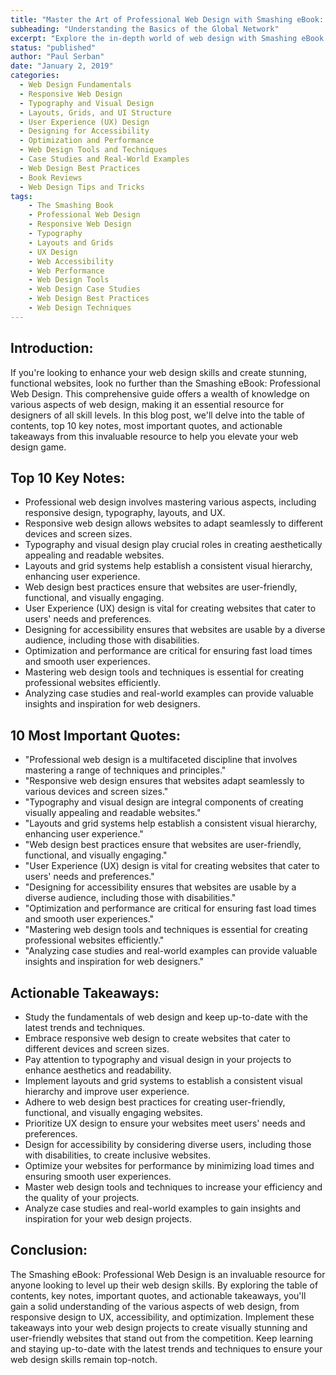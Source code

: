 ```yaml
---
title: "Master the Art of Professional Web Design with Smashing eBook: Professional Web Design"
subheading: "Understanding the Basics of the Global Network"
excerpt: "Explore the in-depth world of web design with Smashing eBook: Professional Web Design. Discover the table of contents, key notes, important quotes, and actionable takeaways to level up your web design skills."
status: "published"
author: "Paul Serban"
date: "January 2, 2019"
categories:
  - Web Design Fundamentals
  - Responsive Web Design
  - Typography and Visual Design
  - Layouts, Grids, and UI Structure
  - User Experience (UX) Design
  - Designing for Accessibility
  - Optimization and Performance
  - Web Design Tools and Techniques
  - Case Studies and Real-World Examples
  - Web Design Best Practices
  - Book Reviews
  - Web Design Tips and Tricks
tags:
    - The Smashing Book
    - Professional Web Design
    - Responsive Web Design
    - Typography
    - Layouts and Grids
    - UX Design
    - Web Accessibility
    - Web Performance
    - Web Design Tools
    - Web Design Case Studies
    - Web Design Best Practices
    - Web Design Techniques
---
```


## Introduction:

If you're looking to enhance your web design skills and create stunning, functional websites, look no further than the Smashing eBook: Professional Web Design. This comprehensive guide offers a wealth of knowledge on various aspects of web design, making it an essential resource for designers of all skill levels. In this blog post, we'll delve into the table of contents, top 10 key notes, most important quotes, and actionable takeaways from this invaluable resource to help you elevate your web design game.

## Top 10 Key Notes:

-   Professional web design involves mastering various aspects, including responsive design, typography, layouts, and UX.
-   Responsive web design allows websites to adapt seamlessly to different devices and screen sizes.
-   Typography and visual design play crucial roles in creating aesthetically appealing and readable websites.
-   Layouts and grid systems help establish a consistent visual hierarchy, enhancing user experience.
-   Web design best practices ensure that websites are user-friendly, functional, and visually engaging.
-   User Experience (UX) design is vital for creating websites that cater to users' needs and preferences.
-   Designing for accessibility ensures that websites are usable by a diverse audience, including those with disabilities.
-   Optimization and performance are critical for ensuring fast load times and smooth user experiences.
-   Mastering web design tools and techniques is essential for creating professional websites efficiently.
-   Analyzing case studies and real-world examples can provide valuable insights and inspiration for web designers.

## 10 Most Important Quotes:

-   "Professional web design is a multifaceted discipline that involves mastering a range of techniques and principles."
-   "Responsive web design ensures that websites adapt seamlessly to various devices and screen sizes."
-   "Typography and visual design are integral components of creating visually appealing and readable websites."
-   "Layouts and grid systems help establish a consistent visual hierarchy, enhancing user experience."
-   "Web design best practices ensure that websites are user-friendly, functional, and visually engaging."
-   "User Experience (UX) design is vital for creating websites that cater to users' needs and preferences."
-   "Designing for accessibility ensures that websites are usable by a diverse audience, including those with disabilities."
-   "Optimization and performance are critical for ensuring fast load times and smooth user experiences."
-   "Mastering web design tools and techniques is essential for creating professional websites efficiently."
-   "Analyzing case studies and real-world examples can provide valuable insights and inspiration for web designers."

## Actionable Takeaways:

-   Study the fundamentals of web design and keep up-to-date with the latest trends and techniques.
-   Embrace responsive web design to create websites that cater to different devices and screen sizes.
-   Pay attention to typography and visual design in your projects to enhance aesthetics and readability.
-   Implement layouts and grid systems to establish a consistent visual hierarchy and improve user experience.
-   Adhere to web design best practices for creating user-friendly, functional, and visually engaging websites.
-   Prioritize UX design to ensure your websites meet users' needs and preferences.
-   Design for accessibility by considering diverse users, including those with disabilities, to create inclusive websites.
-   Optimize your websites for performance by minimizing load times and ensuring smooth user experiences.
-   Master web design tools and techniques to increase your efficiency and the quality of your projects.
-   Analyze case studies and real-world examples to gain insights and inspiration for your web design projects.

## Conclusion:

The Smashing eBook: Professional Web Design is an invaluable resource for anyone looking to level up their web design skills. By exploring the table of contents, key notes, important quotes, and actionable takeaways, you'll gain a solid understanding of the various aspects of web design, from responsive design to UX, accessibility, and optimization. Implement these takeaways into your web design projects to create visually stunning and user-friendly websites that stand out from the competition. Keep learning and staying up-to-date with the latest trends and techniques to ensure your web design skills remain top-notch.
